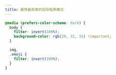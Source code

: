 ```yaml
---
title: 最快最简单的实际暗黑模式
---
```


```css
@media (prefers-color-scheme: dark) {
  body {
    filter: invert(100%);
    background-color: rgb(29, 32, 31) !important;
  }

  img,
  .emoji {
    filter: invert(100%);
  }
}
```
